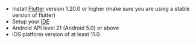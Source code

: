 - Install [Flutter](https://flutter.dev/docs/get-started/install) version 1.20.0 or higher (make sure you are using a stable version of flutter)
- Setup your [IDE](https://flutter.dev/docs/get-started/editor?tab=androidstudio)
- Android API level 21 (Android 5.0) or above
- iOS platform version of at least 11.0.
